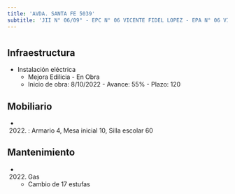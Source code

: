 ```yaml
---
title: 'AVDA. SANTA FE 5039'
subtitle: 'JII N° 06/09° - EPC N° 06 VICENTE FIDEL LOPEZ - EPA N° 06 VICENTE FIDEL LOPEZ'
---
```


#
## Infraestructura

* Instalación eléctrica 
    + Mejora Edilicia - En Obra 
    + Inicio de obra: 8/10/2022 - Avance: 55% - Plazo: 120 



## Mobiliario

*  (2022) : Armario 4, Mesa inicial 10, Silla escolar 60 





## Mantenimiento

*  (2022) Gas 
    + Cambio de 17 estufas






